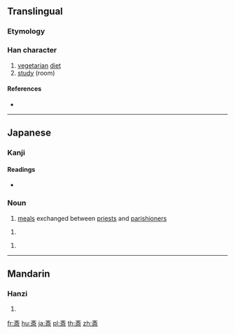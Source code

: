 {{also|齋|斋}}
==Translingual==
{{Han simplified forms|齋|斎|斋}}
===Etymology===
{{rfe|lang=mul}}

===Han character===
{{Han char|rn=67|rad=文|as=07|sn=11|four=|canj=YKLML|ids=⿵齐示}}

# [[vegetarian]] [[diet]]
# [[study]] (room)

====References====
* {{Han ref|kx=0477.091|dkj=13467|dj=0835.080|hdz=32170.111|uh=658E|ud=25998}}

----

==Japanese==

===Kanji===
{{ja-kanji|grade=c|rs=文07}}

====Readings====
* {{ja-readings|on=[[さい]] (sai)|kun=[[ものいみ]] (monoimi), [[つつしむ]] (tsutsushimu), [[とき]] (toki)}}

===Noun===
{{ja-noun|とき}}

# [[meal]]s exchanged between [[priest]]s and [[parishioner]]s

{{ja-noun|いみ}}

# {{alternative form of|忌み|lang=ja}}

{{ja-noun|いわい}}

# {{alternative form of|祝い|lang=ja}}

----

==Mandarin==

===Hanzi===
{{cmn-hanzi|pin=[[zhāi]] ([[zhai1]])|wg=chai<sup>1</sup>}}

# {{defn|lang=cmn|sort=文07}}

[[fr:斎]]
[[hu:斎]]
[[ja:斎]]
[[pl:斎]]
[[th:斎]]
[[zh:斎]]